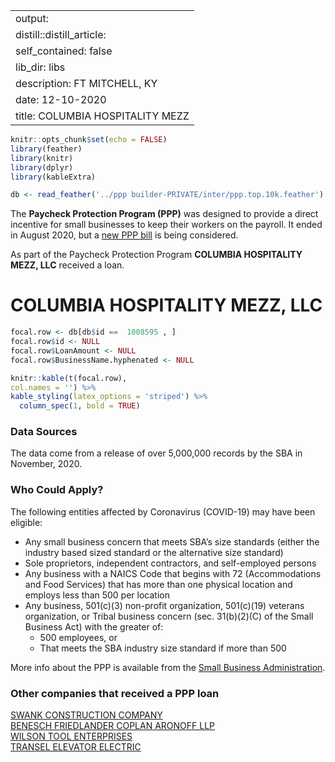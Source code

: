 
---
output:
  distill::distill_article:
    self_contained: false
    lib_dir: libs
description: FT MITCHELL, KY 
date: 12-10-2020
title: COLUMBIA HOSPITALITY MEZZ 
---




```r
knitr::opts_chunk$set(echo = FALSE)
library(feather)
library(knitr)
library(dplyr)
library(kableExtra)

db <- read_feather('../ppp builder-PRIVATE/inter/ppp.top.10k.feather')

```



The **Paycheck Protection Program (PPP)** was designed to provide a direct incentive for small businesses to keep their workers on the payroll. It ended in August 2020, but a [new PPP bill](https://thehill.com/policy/finance/529092-bipartisan-support-for-new-ppp-loans-gains-momentum-in-congress) is being considered.

As part of the Paycheck Protection Program **COLUMBIA HOSPITALITY MEZZ, LLC** received a loan.


# COLUMBIA HOSPITALITY MEZZ, LLC 

```r
focal.row <- db[db$id ==  1008595 , ]
focal.row$id <- NULL
focal.row$LoanAmount <- NULL
focal.row$BusinessName.hyphenated <- NULL

knitr::kable(t(focal.row), 
col.names = '') %>%
kable_styling(latex_options = 'striped') %>%
  column_spec(1, bold = TRUE)


```

### Data Sources

The data come from a release of over 5,000,000 records by the SBA in November, 2020.


### Who Could Apply?

The following entities affected by Coronavirus (COVID-19) may have been eligible:

+ Any small business concern that meets SBA’s size standards (either the industry based sized standard or the alternative size standard)
+ Sole proprietors, independent contractors, and self-employed persons
+ Any business with a NAICS Code that begins with 72 (Accommodations and Food Services) that has more than one physical location and employs less than 500 per location
+ Any business, 501(c)(3) non-profit organization, 501(c)(19) veterans organization, or Tribal business concern (sec. 31(b)(2)(C) of the Small Business Act) with the greater of:
  + 500 employees, or 
  + That meets the SBA industry size standard if more than 500


More info about the PPP is available from the [Small Business Administration](https://www.sba.gov/funding-programs/loans/coronavirus-relief-options/paycheck-protection-program).

 
### Other companies that received a PPP loan 
   
 [SWANK CONSTRUCTION COMPANY](/Paycheck-Protection-Program/4483967-SWANK-CONSTRUCTION-COMPANY) <br> [BENESCH FRIEDLANDER COPLAN ARONOFF LLP](/Paycheck-Protection-Program/521624-BENESCH-FRIEDLANDER-COPLAN-ARONOFF-LLP) <br> [WILSON TOOL ENTERPRISES](/Paycheck-Protection-Program/5062104-WILSON-TOOL-ENTERPRISES) <br> [TRANSEL ELEVATOR ELECTRIC](/Paycheck-Protection-Program/4775053-TRANSEL-ELEVATOR-ELECTRIC) <br>